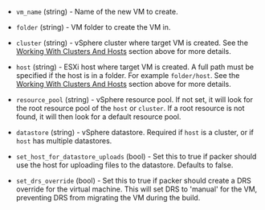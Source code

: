 <!-- Code generated from the comments of the LocationConfig struct in builder/vsphere/common/config_location.go; DO NOT EDIT MANUALLY -->

- `vm_name` (string) - Name of the new VM to create.

- `folder` (string) - VM folder to create the VM in.

- `cluster` (string) - vSphere cluster where target VM is created. See the
  [Working With Clusters And Hosts](#working-with-clusters-and-hosts)
  section above for more details.

- `host` (string) - ESXi host where target VM is created. A full path must be specified if
  the host is in a folder. For example `folder/host`. See the
  [Working With Clusters And Hosts](#working-with-clusters-and-hosts)
  section above for more details.

- `resource_pool` (string) - vSphere resource pool. If not set, it will look for the root resource
  pool of the `host` or `cluster`. If a root resource is not found, it
  will then look for a default resource pool.

- `datastore` (string) - vSphere datastore. Required if `host` is a cluster, or if `host` has
  multiple datastores.

- `set_host_for_datastore_uploads` (bool) - Set this to true if packer should use the host for uploading files
  to the datastore. Defaults to false.

- `set_drs_override` (bool) - Set this to true if packer should create a DRS override for the virtual
  machine. This will set DRS to 'manual' for the VM, preventing DRS from
  migrating the VM during the build.

<!-- End of code generated from the comments of the LocationConfig struct in builder/vsphere/common/config_location.go; -->
